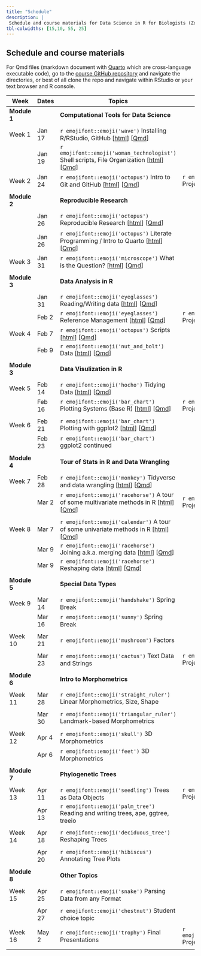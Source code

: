 ```yaml
---
title: "Schedule"
description: |
 Schedule and course materials for Data Science in R for Biologists (Zool 710 Spring 2023).
tbl-colwidths: [15,10, 55, 25]
---
```


## Schedule and course materials

For Qmd files (markdown document with [Quarto](https://quarto.org/docs/authoring/markdown-basics.html) which are cross-language executable code), go to the [course GitHub repository](https://github.com/mbutler808/mbutler808.github.io/) and navigate the directories, or best of all clone the repo and navigate within RStudio or your text browser and R console.


::: column-page
| Week         | Dates   | Topics                                                                                                                                                                                                                                                                                                 | Projects                                                                                                                                                                                                            |     |
|---------------|---------------|---------------|---------------|---------------|
| **Module 1** |         | **Computational Tools for Data Science** |||
||||||
| Week 1       | Jan 17  | `r emojifont::emoji('wave')` Installing R/RStudio, GitHub \[[html](posts/2023-01-17-the-big-picture/index.qmd)\] \[[Qmd](https://github.com/mbutler808/rclass/tree/main/posts/2023-01-17-the-big-picture/index.qmd)\] |  ||
|              | Jan 19  | `r emojifont::emoji('woman_technologist')` Shell scripts, File Organization \[[html](posts/2023-01-19-your-computer-filesystems/index.qmd)\] \[[Qmd](https://github.com/mbutler808/rclass/tree/main/posts/2023-01-19-your-computer-filesystems/index.qmd)\] |||
| Week 2       | Jan 24 | `r emojifont::emoji('octopus')`  Intro to Git and GitHub \[[html](posts/2023-01-24-intro-git-github/index.qmd)\] \[[Qmd](https://github.com/mbutler808/rclass/tree/main/posts/2023-01-24-intro-git-github/index.qmd)\] |  `r emojifont::emoji('palm_tree')` Project 0 \[[html](projects/2023-01-24-project-0/index.qmd)\] \[[Qmd](https://github.com/mbutler808/mbutler808.github.io/blob/main/projects/2023-01-24-project-0/index.qmd)\]  | |
||||||
| **Module 2** |         | **Reproducible Research** |||
||||||
|        | Jan 26 | `r emojifont::emoji('octopus')` Reproducible Research \[[html](posts/2023-01-26-reproducible-research/index.qmd)\] \[[Qmd](https://github.com/mbutler808/rclass/tree/main/posts/2023-01-26-reproducible-research/index.qmd)\]  |||
|        | Jan 26 | `r emojifont::emoji('octopus')` Literate Programming / Intro to Quarto \[[html](posts/2023-01-26-intro-quarto/index.qmd)\] \[[Qmd](https://github.com/mbutler808/rclass/tree/main/posts/2023-01-26-intro-quarto)\]|||
| Week 3       | Jan 31  | `r emojifont::emoji('microscope')` What is the Question? \[[html](posts/2023-01-31-what-is-the-question/index.qmd)\] \[[Qmd](https://github.com/mbutler808/rclass/tree/main/posts/2023-01-31-what-is-the-question/index.qmd)\] | | |
||||||
| **Module 3** |         | **Data Analysis in R ** |||
||||||
|              | Jan 31 | `r emojifont::emoji('eyeglasses')` Reading/Writing data \[[html](posts/2023-01-31-reading-data/index.qmd)\] \[[Qmd](https://github.com/mbutler808/rclass/tree/main/posts/2023-01-31-reading-data/index.qmd)\]| | |
|              | Feb 2 | `r emojifont::emoji('eyeglasses')` Reference Management \[[html](posts/2023-02-01-reference-management/index.qmd)\] \[[Qmd](https://github.com/mbutler808/rclass/tree/main/posts/2023-02-01-reference-management/index.qmd)\]  | `r emojifont::emoji('fallen_leaf')` Project 0 due ||
| Week 4       | Feb 7  | `r emojifont::emoji('octopus')` Scripts \[[html](posts/2023-02-07-scripts/index.qmd)\] \[[Qmd](https://github.com/mbutler808/rclass/tree/main/posts/2023-02-07-scripts/index.qmd)\] | | |
|              | Feb 9 | `r emojifont::emoji('nut_and_bolt')` Data \[[html](posts/2023-02-09-data/index.qmd)\] \[[Qmd](https://github.com/mbutler808/rclass/tree/main/posts/2023-02-09-data/index.qmd)\] | | |
||||||
| **Module 3** |         | **Data Visulization in R** | | |
||||||
|  Week 5        | Feb 14 | `r emojifont::emoji('hocho')` Tidying Data \[[html](posts/2023-02-14-tidying-exploring-data/index.qmd)\] \[[Qmd](https://github.com/mbutler808/rclass/tree/main/posts/2023-02-14-tidying-exploring-data/index.qmd)\] | ||
|              | Feb 16 | `r emojifont::emoji('bar_chart')` Plotting Systems (Base R) \[[html](posts/2023-02-16-plotting-systems/index.qmd)\] \[[Qmd](https://github.com/mbutler808/rclass/tree/main/posts/2023-02-16-plotting-systems/index.qmd)\] | `r emojifont::emoji('seedling')` Project 1 assigned |     |
||||||
| Week 6       | Feb 21 | `r emojifont::emoji('bar_chart')` Plotting with ggplot2 \[[html](posts/2023-02-21-ggplot2/index.qmd)\] \[[Qmd](https://github.com/mbutler808/rclass/tree/main/posts/2023-02-21-ggplot2/index.qmd)\]| | |
|              |  Feb 23 | `r emojifont::emoji('bar_chart')` ggplot2 continued | | |
||||||
| **Module 4** |         | **Tour of Stats in R and Data Wrangling** |||
||||||
|  Week 7       | Feb 28 | `r emojifont::emoji('monkey')` Tidyverse and data wrangling \[[html](posts/2023-02-28-dplyr/index.qmd)\] \[[Qmd](https://github.com/mbutler808/rclass/tree/main/posts/2023-02-28-dplyr/index.qmd)\] | |
|              | Mar 2  | `r emojifont::emoji('racehorse')`  A tour of some multivariate methods in R \[[html](posts/2023-03-02-multivariate/index.qmd)\] \[[Qmd](https://github.com/mbutler808/rclass/tree/main/posts/2023-03-02-multivariate/index.qmd)\]  | `r emojifont::emoji('seedling')` Project 1 due||
||||||
| Week 8       | Mar 7 | `r emojifont::emoji('calendar')` A tour of some univariate methods in R \[[html](posts/2023-03-07-univariate/index.qmd)\] \[[Qmd](https://github.com/mbutler808/rclass/tree/main/posts/2023-03-07-univariate/index.qmd)\] | | |
|              | Mar 9 | `r emojifont::emoji('racehorse')` Joining a.k.a. merging data \[[html](posts/2023-03-09-joining-data/index.qmd)\] \[[Qmd](https://github.com/mbutler808/rclass/tree/main/posts/2023-03-09-joining-data/index.qmd)\] | | |
|              | Mar 9 | `r emojifont::emoji('racehorse')` Reshaping data \[[html](posts/2023-03-09-reshaping-data/index.qmd)\] \[[Qmd](https://github.com/mbutler808/rclass/tree/main/posts/2023-03-09-reshaping-data/index.qmd)\] |  | |
||||||
| **Module 5** |         | **Special Data Types** | | |
||||||
| Week 9       | Mar 14 | `r emojifont::emoji('handshake')` Spring Break |||
|              | Mar 16 | `r emojifont::emoji('sunny')` Spring Break |||
||||||
| Week 10      | Mar 21 | `r emojifont::emoji('mushroom')` Factors | | |
||||||
|              | Mar 23   | `r emojifont::emoji('cactus')` Text Data and Strings | `r emojifont::emoji('fallen_leaf')` Project 2 due  | |
||||||
| **Module 6** |         | **Intro to Morphometrics** | | |
||||||
| Week 11      | Mar 28   | `r emojifont::emoji('straight_ruler')` Linear Morphometrics, Size, Shape |||
||||||
|              | Mar 30  | `r emojifont::emoji('triangular_ruler')` Landmark-based Morphometrics |||
||||||
| Week 12      | Apr 4  | `r emojifont::emoji('skull')` 3D Morphometrics |||
|              | Apr 6  | `r emojifont::emoji('feet')` 3D Morphometrics |||
||||||
| **Module 7** |         | **Phylogenetic Trees** | | |
||||||
| Week 13      | Apr 11 | `r emojifont::emoji('seedling')` Trees as Data Objects | `r emojifont::emoji('fallen_leaf')` Project 3 due | |
|              | Apr 13  | `r emojifont::emoji('palm_tree')` Reading and writing trees, ape, ggtree, treeio |||
||||||
| Week 14      | Apr 18 | `r emojifont::emoji('deciduous_tree')` Reshaping Trees |||
||||||
|              | Apr 20 | `r emojifont::emoji('hibiscus')` Annotating Tree Plots |||
||||||
| **Module 8** |         | **Other Topics** | | |
||||||
| Week 15      | Apr 25  | `r emojifont::emoji('snake')` Parsing Data from any Format |||
||||||
|              | Apr 27  | `r emojifont::emoji('chestnut')` Student choice topic |||
||||||
|  Week 16     | May 2  | `r emojifont::emoji('trophy')` Final Presentations | `r emojifont::emoji('confetti_ball')` Project 4 due | |
||||||
:::


